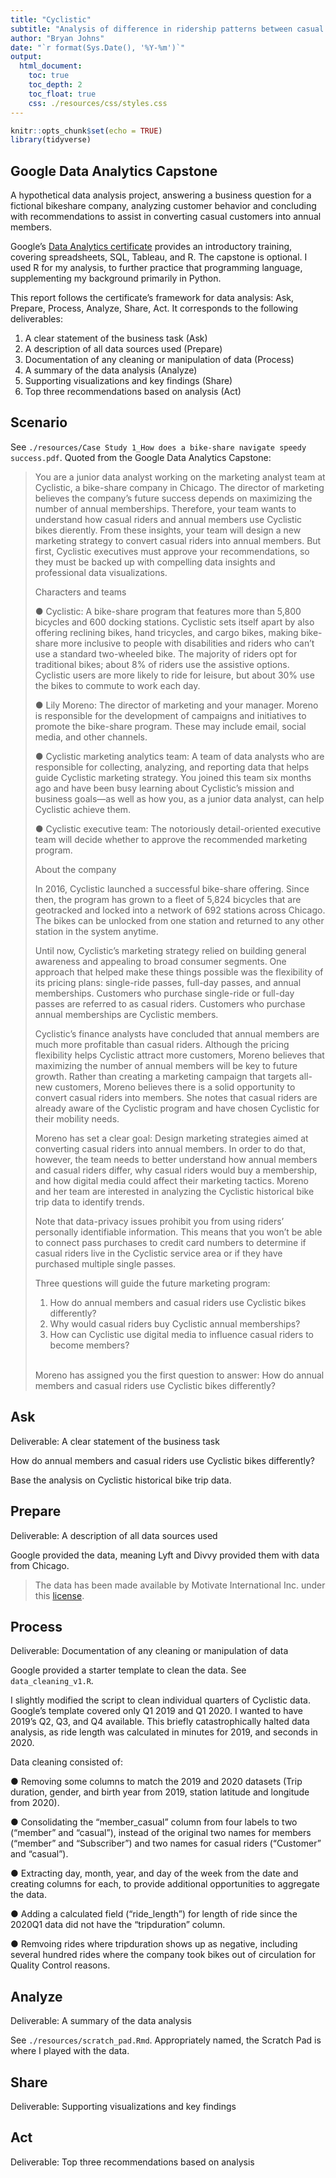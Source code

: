 ```yaml
---
title: "Cyclistic"
subtitle: "Analysis of difference in ridership patterns between casual and member customers"
author: "Bryan Johns"
date: "`r format(Sys.Date(), '%Y-%m')`"
output:
  html_document:
    toc: true
    toc_depth: 2
    toc_float: true
    css: ./resources/css/styles.css
---
```


```r
knitr::opts_chunk$set(echo = TRUE)
library(tidyverse)
```

## Google Data Analytics Capstone

A hypothetical data analysis project, answering a business question for a fictional bikeshare company, analyzing customer behavior and concluding with recommendations to assist in converting casual customers into annual members.

Google's [Data Analytics certificate](https://www.coursera.org/professional-certificates/google-data-analytics) provides an introductory training, covering spreadsheets, SQL, Tableau, and R. The capstone is optional. I used R for my analysis, to further practice that programming language, supplementing my background primarily in Python.

This report follows the certificate's framework for data analysis: Ask, Prepare, Process, Analyze, Share, Act. It corresponds to the following deliverables:

1. A clear statement of the business task (Ask)
2. A description of all data sources used (Prepare)
3. Documentation of any cleaning or manipulation of data (Process)
4. A summary of the data analysis (Analyze)
5. Supporting visualizations and key findings (Share)
6. Top three recommendations based on analysis (Act)

## Scenario

See `./resources/Case Study 1_How does a bike-share navigate speedy success.pdf`. Quoted from the Google Data Analytics Capstone:

<blockquote>You are a junior data analyst working on the marketing analyst team at Cyclistic, a bike-share
company in Chicago. The director of marketing believes the company’s future success
depends on maximizing the number of annual memberships. Therefore, your team wants to
understand how casual riders and annual members use Cyclistic bikes dierently. From these
insights, your team will design a new marketing strategy to convert casual riders into annual
members. But first, Cyclistic executives must approve your recommendations, so they must be
backed up with compelling data insights and professional data visualizations.

Characters and teams

● Cyclistic: A bike-share program that features more than 5,800 bicycles and 600
docking stations. Cyclistic sets itself apart by also offering reclining bikes, hand
tricycles, and cargo bikes, making bike-share more inclusive to people with disabilities
and riders who can’t use a standard two-wheeled bike. The majority of riders opt for
traditional bikes; about 8% of riders use the assistive options. Cyclistic users are more
likely to ride for leisure, but about 30% use the bikes to commute to work each day.

● Lily Moreno: The director of marketing and your manager. Moreno is responsible for
the development of campaigns and initiatives to promote the bike-share program.
These may include email, social media, and other channels.

● Cyclistic marketing analytics team: A team of data analysts who are responsible for
collecting, analyzing, and reporting data that helps guide Cyclistic marketing strategy.
You joined this team six months ago and have been busy learning about Cyclistic’s
mission and business goals—as well as how you, as a junior data analyst, can help
Cyclistic achieve them.

● Cyclistic executive team: The notoriously detail-oriented executive team will decide
whether to approve the recommended marketing program.

About the company

In 2016, Cyclistic launched a successful bike-share offering. Since then, the program has grown
to a fleet of 5,824 bicycles that are geotracked and locked into a network of 692 stations across
Chicago. The bikes can be unlocked from one station and returned to any other station in the
system anytime.

Until now, Cyclistic’s marketing strategy relied on building general awareness and appealing to
broad consumer segments. One approach that helped make these things possible was the
flexibility of its pricing plans: single-ride passes, full-day passes, and annual memberships.
Customers who purchase single-ride or full-day passes are referred to as casual riders.
Customers who purchase annual memberships are Cyclistic members.

Cyclistic’s finance analysts have concluded that annual members are much more profitable
than casual riders. Although the pricing flexibility helps Cyclistic attract more customers,
Moreno believes that maximizing the number of annual members will be key to future growth.
Rather than creating a marketing campaign that targets all-new customers, Moreno believes
there is a solid opportunity to convert casual riders into members. She notes that casual riders
are already aware of the Cyclistic program and have chosen Cyclistic for their mobility needs.

Moreno has set a clear goal: Design marketing strategies aimed at converting casual riders into
annual members. In order to do that, however, the team needs to better understand how
annual members and casual riders differ, why casual riders would buy a membership, and how
digital media could affect their marketing tactics. Moreno and her team are interested in
analyzing the Cyclistic historical bike trip data to identify trends.

Note that data-privacy issues prohibit you from using riders’ personally identifiable information.
This means that you won’t be able to connect pass purchases to credit card numbers to
determine if casual riders live in the Cyclistic service area or if they have purchased multiple
single passes.

Three questions will guide the future marketing program:

1. How do annual members and casual riders use Cyclistic bikes differently?
2. Why would casual riders buy Cyclistic annual memberships?
3. How can Cyclistic use digital media to influence casual riders to become members?
<br><br>

Moreno has assigned you the first question to answer: How do annual members and casual
riders use Cyclistic bikes differently?
</blockquote>

## Ask

Deliverable: A clear statement of the business task

How do annual members and casual riders use Cyclistic bikes differently? 

Base the analysis on Cyclistic historical bike trip data.

## Prepare

Deliverable: A description of all data sources used

Google provided the data, meaning Lyft and Divvy provided them with data from Chicago.

> The data has been made available by Motivate International Inc. under this [license](https://divvybikes.com/data-license-agreement).

## Process

Deliverable: Documentation of any cleaning or manipulation of data

Google provided a starter template to clean the data. See `data_cleaning_v1.R`.

I slightly modified the script to clean individual quarters of Cyclistic data. Google's template covered only Q1 2019 and Q1 2020. I wanted to have 2019's Q2, Q3, and Q4 available. This briefly catastrophically halted data analysis, as ride length was calculated in minutes for 2019, and seconds in 2020.

Data cleaning consisted of:

● Removing some columns to match the 2019 and 2020 datasets (Trip duration, gender, and birth year from 2019, station latitude and longitude from 2020).

● Consolidating the "member_casual" column from four labels to two ("member" and "casual"), instead of the original two names for members ("member" and "Subscriber") and two names for casual riders ("Customer" and "casual").

● Extracting day, month, year, and day of the week from the date and creating columns for each, to provide additional opportunities to aggregate the data.

● Adding a calculated field ("ride_length") for length of ride since the 2020Q1 data did not have
the "tripduration" column.

● Remvoing rides where tripduration shows up as negative, including several hundred rides where the company took bikes out of circulation for Quality Control reasons.

## Analyze

Deliverable: A summary of the data analysis

See `./resources/scratch_pad.Rmd`. Appropriately named, the Scratch Pad is where I played with the data.

## Share

Deliverable: Supporting visualizations and key findings

## Act

Deliverable: Top three recommendations based on analysis
